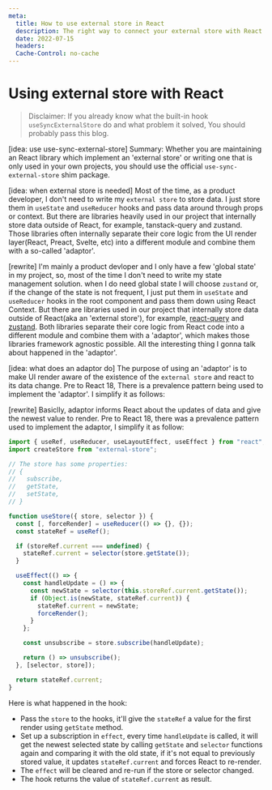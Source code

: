 ```yaml
---
meta:
  title: How to use external store in React
  description: The right way to connect your external store with React.
  date: 2022-07-15
  headers:
  Cache-Control: no-cache
---
```


# Using external store with React

> Disclaimer: If you already know what the built-in hook `useSyncExternalStore` do and what problem it solved, You should probably pass this blog.

[idea: use use-sync-external-store]
Summary: Whether you are maintaining an React library which implement an 'external store'
or writing one that is only used in your own projects, you should use the
official `use-sync-external-store` shim package.

[idea: when external store is needed]
Most of the time, as a product developer, I don't need to write my `external store` to store data. I just store them in `useState` and `useReducer` hooks and pass data
around through props or context. But there are libraries heavily used in our project that internally store data outside of React, for example, tanstack-query and zustand.
Those libraries often internally separate their core logic from the UI render layer(React, Preact, Svelte, etc) into a different module and combine them with a so-called 'adaptor'.

[rewrite]
I'm mainly a product devloper and I only have a few 'global state' in my project, so, most of the time I don't need to write my state management solution. when I do need global
state I will choose `zustand` or, if the change of the state is not frequent, I just put them in `useState` and `useReducer` hooks in the root component and pass them down using React Context.
But there are libraries used in our project that internally store data outside of React(aka an 'external store'), for example, [react-query](https://tanstack.com/query/v4) and [zustand](https://github.com/pmndrs/zustand).
Both libraries separate their core logic from React code into a different module and combine them with a 'adaptor', which makes those libraries framework agnostic possible.
All the interesting thing I gonna talk about happened in the 'adaptor'.

[idea: what does an adaptor do]
The purpose of using an 'adaptor' is to make UI render aware of the existence of the `external store` and react to its data change. Pre to React 18, There is a prevalence pattern
being used to implement the 'adaptor'. I simplify it as follows:

[rewrite]
Basiclly, adaptor informs React about the updates of data and give the newest value to render. Pre to React 18, there was a prevalence pattern used to implement the adaptor, I simplify it as follow:

```javascript
import { useRef, useReducer, useLayoutEffect, useEffect } from "react";
import createStore from "external-store";

// The store has some properties:
// {
//   subscribe,
//   getState,
//   setState,
// }

function useStore({ store, selector }) {
  const [, forceRender] = useReducer(() => {}, {});
  const stateRef = useRef();

  if (storeRef.current === undefined) {
    stateRef.current = selector(store.getState());
  }

  useEffect(() => {
    const handleUpdate = () => {
      const newState = selector(this.storeRef.current.getState());
      if (Object.is(newState, stateRef.current)) {
        stateRef.current = newState;
        forceRender();
      }
    };

    const unsubscribe = store.subscribe(handleUpdate);

    return () => unsubscribe();
  }, [selector, store]);

  return stateRef.current;
}
```

Here is what happened in the hook:

- Pass the `store` to the hooks, it'll give the `stateRef` a value for the first render using `getState` method.
- Set up a subscription in `effect`, every time `handleUpdate` is called, it will get the newest selected state by calling `getState` and `selector` functions again and
  comparing it with the old state, if it's not equal to previously stored value, it updates `stateRef.current` and forces React to re-render.
- The `effect` will be cleared and re-run if the store or selector changed.
- The hook returns the value of `stateRef.current` as result.
